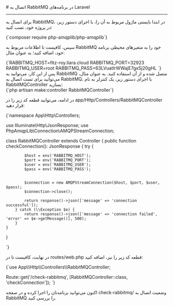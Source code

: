 

<Layout>
<Head>
<title>مستندات اتصال به RabbitMQ در پلتفرم Laravel - لیارا</title>
<meta property="og:title" content="مستندات خدمات رایانش ابری لیارا" />
<meta property="og:description" content="مستندات قدم به قدم اتصال به پیام‌رسان RabbitMQ در فریم‌ورک Laravel"  />
<meta property="og:image" content="https://media.liara.ir/logos/liara-poster.jpg" />
</Head>
# اتصال به RabbitMQ در برنامه‌های Laravel
<hr className="mb-2" />

برای اتصال به RabbitMQ، در ابتدا بایستی ماژول مربوط به آن را، با اجرای دستور زیر، در پروژه خود، نصب کنید:
<div className="h-2" />
    <div dir='ltr'>
    <Highlight className="bash">
        {`composer require php-amqplib/php-amqplib`}
    </Highlight>
    </div>
<div className="h-2" />

سپس، کافیست تا 
اطلاعات مربوط به RabbitMQ خود را 
به متغیرهای محیطی برنامه خود، اضافه کنید؛ به عنوان مثال:

<div className="h-2" />
    <div dir='ltr'>
    <Highlight className="bash">
        {`RABBITMQ_HOST=fitz-roy.liara.cloud
RABBITMQ_PORT=32923
RABBITMQ_USER=root
RABBITMQ_PASS=63LVuatIrWWajE7gxSj20gHL
`}
    </Highlight>
    </div>
<div className="h-2" />
پس از این کار، می‌توانید به RabbitMQ متصل شده و از آن استفاده کنید. به عنوان مثال، می‌توانید برای تست اتصال به RabbitMQ، با اجرای دستور زیر، یک کنترلر به نام <Important>RabbitMQController</Important> بسازید:
<div className="h-2" />
    <div dir='ltr'>
    <Highlight className="bash">
        {`php artisan make:controller RabbitMQController`}
    </Highlight>
    </div>
<div className="h-2" />

در ادامه، می‌توانید قطعه کد زیر را در <Important>app/Http/Controllers/RabbitMQController</Important> قرار دهید:
<div className="h-2" />
    <div dir='ltr'>
    <Highlight className="laravel">
        {`<?php

namespace App\\Http\\Controllers;

use Illuminate\\Http\\JsonResponse;
use PhpAmqpLib\\Connection\\AMQPStreamConnection;

class RabbitMQController extends Controller
{
    public function checkConnection(): JsonResponse
    {
        try {

            $host = env('RABBITMQ_HOST');
            $port = env('RABBITMQ_PORT');
            $user = env('RABBITMQ_USER');
            $pass = env('RABBITMQ_PASS');


            $connection = new AMQPStreamConnection($host, $port, $user, $pass);
            $connection->close();

            return response()->json(['message' => 'connection successful']);
        } catch (\\Exception $e) {
            return response()->json(['message' => 'connection failed', 'error' => $e->getMessage()], 500);
        }
    }
}

`}
    </Highlight>
    </div>
<div className="h-2" />

در نهایت، کافیست تا در <Important>routes/web.php</Important> قطعه کد زیر را نیز، اضافه کنید:
<div className="h-2" />
  <div dir='ltr'>
  <Highlight className="bash">
      {`use App\\Http\\Controllers\\RabbitMQController;

Route::get('/check-rabbitmq', [RabbitMQController::class, 'checkConnection']);
`}
  </Highlight>
  </div>
<div className="h-2" />
اکنون می‌توانید برنامه‌تان را اجرا کرده و در صفحه <Important>check-rabbitmq/</Important> وضعیت اتصال به RabbitMQ را بررسی کنید.

</Layout>